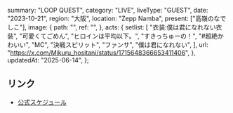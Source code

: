   summary: "LOOP QUEST",
  category: "LIVE",
  liveType: "GUEST",
  date: "2023-10-21",
  region: "大阪",
  location: "Zepp Namba",
  present: ["高嶺のなでしこ"],
  image: {
    path: "",
    ref: "",
  },
  acts: {
    setlist: [
      "衣装:僕は君になれない衣装",
      "可愛くてごめん",
      "ヒロインは平均以下。",
      "すきっちゅーの！",
      "#超絶かわいい",
      "MC",
      "決戦スピリット",
      "ファンサ",
      "僕は君になれない",
    ],
    url: "https://x.com/Mikuru_hositani/status/1715648366653411406",
  },
  updatedAt: "2025-06-14",
};

## リンク

- [公式スケジュール](https://takanenonadeshiko.jp/?p=1359)
